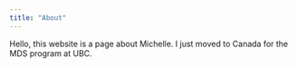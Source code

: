 ```yaml
---
title: "About"
---
```


Hello, this website is a page about Michelle. I just moved to Canada for the MDS program at UBC.
